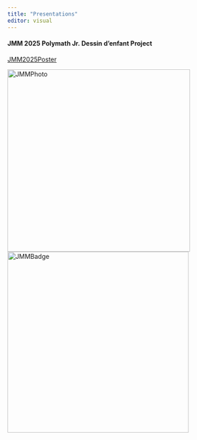 ```yaml
---
title: "Presentations"
editor: visual
---
```


#### JMM 2025 Polymath Jr. Dessin d'enfant Project

[JMM2025Poster](Dessin_Equation_JMM_Poster.pdf)

![JMMPhoto](images/JMMPosterYSW.jpg){width="409"} ![JMMBadge](images/JMMBadge.jpg){width="406"}
